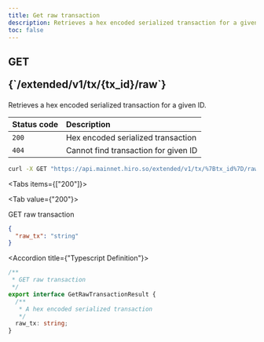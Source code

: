 ```yaml
---
title: Get raw transaction
description: Retrieves a hex encoded serialized transaction for a given ID
toc: false
---
```




<Root>

<API>

<div className='flex-1'>

<h2 className="not-prose mb-2 inline-flex items-center gap-3 font-mono">
  <div className="rounded-lg border px-1 py-0.5 text-xs font-medium border-green-400/50 bg-green-400/20 text-green-600 dark:text-green-400">
    GET
  </div>
  <p className="text-xs break-words overflow-hidden w-[95%]">{`/extended/v1/tx/{tx_id}/raw`}</p>
</h2>

Retrieves a hex encoded serialized transaction for a given ID.

| Status code | Description |
| :----------- | :----------- |
| `200` | Hex encoded serialized transaction |
| `404` | Cannot find transaction for given ID |

</div>

<APIExample>

```bash title="curl"
curl -X GET "https://api.mainnet.hiro.so/extended/v1/tx/%7Btx_id%7D/raw"
```

<Tabs items={["200"]}>

<Tab value={"200"}>

GET raw transaction

```json title="Example Response"
{
  "raw_tx": "string"
}
```

<Accordions>

<Accordion title={"Typescript Definition"}>

```ts
/**
 * GET raw transaction
 */
export interface GetRawTransactionResult {
  /**
   * A hex encoded serialized transaction
   */
  raw_tx: string;
}

```

</Accordion>

</Accordions>

</Tab>

</Tabs>

</APIExample>

</API>

</Root>